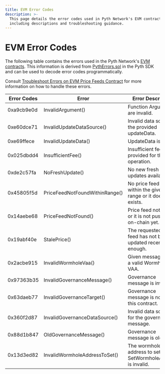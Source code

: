 ```yaml
---
title: EVM Error Codes
description: >-
  This page details the error codes used in Pyth Network's EVM contracts,
  including descriptions and troubleshooting guidance.
---
```

# EVM Error Codes

The following table contains the errors used in the Pyth Network's [EVM contracts](https://github.com/pyth-network/pyth-crosschain/tree/a888ba318c0325c29070eaf5afcc3a4d443b058c/target_chains/ethereum/contracts/contracts).
This information is derived from [PythErrors.sol](https://github.com/pyth-network/pyth-crosschain/blob/a888ba318c0325c29070eaf5afcc3a4d443b058c/target_chains/ethereum/sdk/solidity/PythErrors.sol#L8)
in the Pyth SDK and can be used to decode error codes programmatically.

Consult [Troubleshoot Errors on EVM Price Feeds Contract](../troubleshoot/evm) for more information on how to handle these errors.

| Error Codes | Error                          | Error Description                                                |
| ----------- | ------------------------------ | ---------------------------------------------------------------- |
| 0xa9cb9e0d  | InvalidArgument()              | Function Arguments are invalid.                                  |
| 0xe60dce71  | InvalidUpdateDataSource()      | Invalid data source of the provided updateData.                  |
| 0xe69ffece  | InvalidUpdateData()            | UpdateData is invalid.                                           |
| 0x025dbdd4  | InsufficientFee()              | Insufficient fee provided for the operation.                     |
| 0xde2c57fa  | NoFreshUpdate()                | No new fresh updates available.                                  |
| 0x45805f5d  | PriceFeedNotFoundWithinRange() | No price feed found within the given range or it doesn't exists. |
| 0x14aebe68  | PriceFeedNotFound()            | Price feed not found or it is not pushed on-chain yet.           |
| 0x19abf40e  | StalePrice()                   | The requested price feed has not been updated recently enough.   |
| 0x2acbe915  | InvalidWormholeVaa()           | Given message is not a valid Wormhole VAA.                       |
| 0x97363b35  | InvalidGovernanceMessage()     | Governance message is invalid                                    |
| 0x63daeb77  | InvalidGovernanceTarget()      | Governance message is not for this contract.                     |
| 0x360f2d87  | InvalidGovernanceDataSource()  | Invalid data source for the governance message.                  |
| 0x88d1b847  | OldGovernanceMessage()         | Governance message is old.                                       |
| 0x13d3ed82  | InvalidWormholeAddressToSet()  | The wormhole address to set in SetWormholeAddress is invalid.    |
